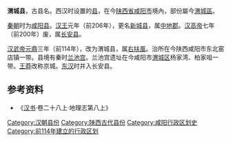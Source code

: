 '''渭城县'''，古县名。西汉时设置的[[县|县]]，在今[[陕西省|陕西省]][[咸阳市|咸阳市]]境內，部份屬今[[渭城區|渭城區]]。

[[秦朝|秦朝]]时为[[咸阳县|咸阳县]]。[[刘邦|汉王]]元年（前206年），更名[[新城县|新城县]]，属[[中地郡|中地郡]]。[[刘邦|汉高帝]]七年（前200年）废，属[[长安县|长安县]]。

[[汉武帝|汉武帝]][[元鼎|元鼎]]三年（前114年），改为渭城县，属[[右扶風|右扶風]]。治所在今陕西咸阳市东北窑店镇一带。县境有秦时[[兰池宫|兰池宫]]。兰池宫遗址在今咸阳市[[渭城区|渭城区]]杨家湾、柏家咀一带。[[王莽|王莽]]改称京城。[[东汉|东汉]]时并入长安县。

== 参考资料 ==
*《[[汉书|汉书]]·卷二十八上·地理志第八上》

{{漢朝司隸校尉部行政區劃|nocat}}
{{汉朝行政区划小作品}}
[[Category:汉朝县份|Category:汉朝县份]]
[[Category:陕西古代县份|Category:陕西古代县份]]
[[Category:咸阳行政区划史|Category:咸阳行政区划史]]
[[Category:前114年建立的行政区划|Category:前114年建立的行政区划]]